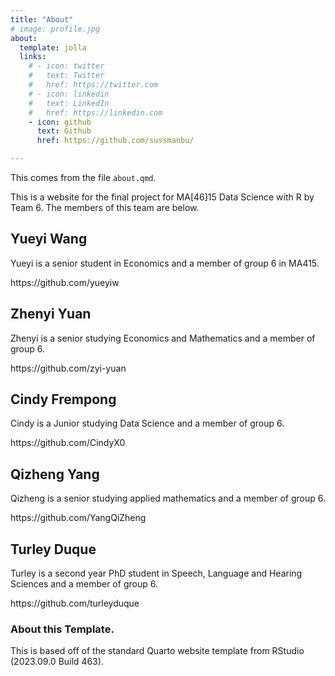 ```yaml
---
title: "About"
# image: profile.jpg
about:
  template: jolla
  links:
    # - icon: twitter
    #   text: Twitter
    #   href: https://twitter.com
    # - icon: linkedin
    #   text: LinkedIn
    #   href: https://linkedin.com
    - icon: github
      text: Github
      href: https://github.com/sussmanbu/

---
```



This comes from the file `about.qmd`.

This is a website for the final project for MA[46]15 Data Science with R by Team 6.
The members of this team are below.

## Yueyi Wang

Yueyi is a senior student in Economics and a member of group 6 in MA415.

https://github.com/yueyiw

## Zhenyi Yuan

Zhenyi is a senior studying Economics and Mathematics and a member of group 6.

https://github.com/zyi-yuan

## Cindy Frempong

Cindy is a Junior studying Data Science and a member of group 6.

https://github.com/CindyX0

## Qizheng Yang

Qizheng is a senior studying applied mathematics and a member of group 6.

https://github.com/YangQiZheng

## Turley Duque

Turley is a second year PhD student in Speech, Language and Hearing Sciences and a member of group 6.

https://github.com/turleyduque


<!-- Please leave in the information below -->

### About this Template.

This is based off of the standard Quarto website template from RStudio (2023.09.0 Build 463).
